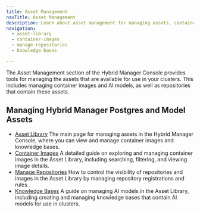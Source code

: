 ```yaml
---
title: Asset Management
navTitle: Asset Management
description: Learn about asset management for managing assets, container images, repositories, and models for Hybrid Manager clusters.
navigation:
  - asset-library
  - container-images
  - manage-repositories
  - knowledge-bases

---
```


The Asset Management section of the Hybrid Manager Console provides tools for managing the assets that are available for use in your clusters. This includes managing container images and AI models, as well as repositories that contain these assets.

## Managing Hybrid Manager Postgres and Model Assets

-   [Asset Library](asset-library.mdx)
    The main page for managing assets in the Hybrid Manager Console, where you can view and manage container images and knowledge bases.
-   [Container Images](container-images.mdx)
    A detailed guide on exploring and managing container images in the Asset Library, including searching, filtering, and viewing image details.
-   [Manage Repositories](manage-repositories.mdx)
    How to control the visibility of repositories and images in the Asset Library by managing repository registrations and rules.
-   [Knowledge Bases](knowledge-bases.mdx)
    A guide on managing AI models in the Asset Library, including creating and managing knowledge bases that contain AI models for use in clusters.
